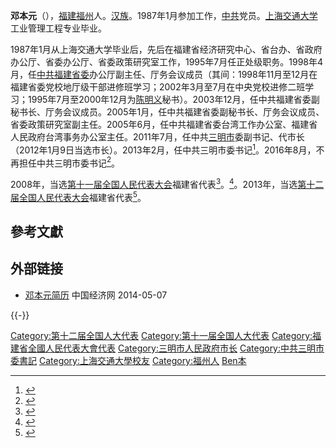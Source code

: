 '''邓本元'''（{{bd|1963年|6月|2018年|11月20日|catIdx=Deng}}），[[福建|福建]][[福州|福州]]人。[[汉族|汉族]]。1987年1月参加工作，[[中共|中共]]党员。[[上海交通大学|上海交通大学]]工业管理工程专业毕业。

1987年1月从上海交通大学毕业后，先后在福建省经济研究中心、省台办、省政府办公厅、省委办公厅、省委政策研究室工作，1995年7月任正处级职务。1998年4月，任[[中共福建省委|中共福建省委]]办公厅副主任、厅务会议成员（其间：1998年11月至12月在福建省委党校地厅级干部进修班学习；2002年3月至7月在中央党校进修二班学习；1995年7月至2000年12月为[[陈明义_(福建)|陈明义]]秘书）。2003年12月，任中共福建省委副秘书长、厅务会议成员。2005年1月，任中共福建省委副秘书长、厅务会议成员、省委政策研究室副主任。2005年6月，任中共福建省委台湾工作办公室、福建省人民政府台湾事务办公室主任。2011年7月，任中共[[三明市|三明市]]委副书记、代市长（2012年1月9日当选市长）。2013年2月，任中共三明市委书记<ref>{{cite news|title=邓本元接替黄琪玉任三明市委书记|url=http://www.fjsen.com/d/2013-02/07/content_10581548.htm|accessdate=2013-02-07|newspaper=东南网|archive-date=2019-08-20|archive-url=https://web.archive.org/web/20190820152330/http://www.fjsen.com/d/2013-02/07/content_10581548.htm|dead-url=no}}</ref>。2016年8月，不再担任中共三明市委书记<ref>{{cite web|publisher=澎湃新闻|title=杜源生任福建三明市委书记，邓本元不再担任|accessdate=2016-08-01|url=http://www.thepaper.cn/newsDetail_forward_1507277|archive-date=2019-08-13|archive-url=https://web.archive.org/web/20190813191303/http://www.thepaper.cn/newsDetail_forward_1507277|dead-url=no}}</ref>。

2008年，当选[[第十一届全国人民代表大会|第十一届全国人民代表大会]]福建省代表<ref>{{cite web|author=新华网|title=第十一届全国人大代表|url=http://news.xinhuanet.com/ziliao/2008-03/03/content_7708230.htm?node=36628|publisher=新华网|accessdate=2014-01-07|archive-date=2014-01-10|archive-url=https://web.archive.org/web/20140110211415/http://news.xinhuanet.com/ziliao/2008-03/03/content_7708230.htm?node=36628|dead-url=no}}</ref>。<ref>{{cite news|title=全国人大代表信息-邓本元|url= http://210.82.31.1:8084/delegate/viewDelegate.action?dbid=111062|accessdate=2013-04-05|newspaper=全国人大网|archive-url=https://web.archive.org/web/20140407055631/http://www.npc.gov.cn/delegate/viewDelegate.action?dbid=111062|archive-date=2014-04-07|dead-url=yes}}</ref>。2013年，当选[[第十二届全国人民代表大会|第十二届全国人民代表大会]]福建省代表<ref>{{cite news|title=全国人大代表信息-邓本元|url= http://210.82.31.1:8084/delegate/viewDelegate.action?dbid=121039|accessdate=2013-04-05|newspaper=全国人大网|archive-url=https://web.archive.org/web/20140407055336/http://www.npc.gov.cn/delegate/viewDelegate.action?dbid=121039|archive-date=2014-04-07|dead-url=yes}}</ref>。

==參考文獻==
{{reflist}}
==外部链接==
*[http://district.ce.cn/newarea/sddy/201302/19/t20130219_24124078_1.shtml 邓本元简历] {{Wayback|url=http://district.ce.cn/newarea/sddy/201302/19/t20130219_24124078_1.shtml |date=20190823073426 }} 中国经济网 2014-05-07

{{-}}
{{start box}}
{{s-ppo|cpc}}
{{s-before|[[黄琪玉|黄琪玉]]}}
{{s-title|[[中国共产党三明市委员会|中国共产党三明市委员会]]书记|2013年2月-2016年8月}}
{{s-after|[[杜源生|杜源生]]}}
{{s-gov|prc}}
{{s-before|[[刘道崎|刘道崎]]}}
{{s-title|[[三明市人民政府|三明市人民政府]]市长|2011年7月－2013年2月}}
{{s-after|[[杜源生|杜源生]]}}
{{end box}}

{{Authority control}}
{{DEFAULTSORT:Deng鄧}}
[[Category:第十二届全国人大代表|Category:第十二届全国人大代表]]
[[Category:第十一届全国人大代表|Category:第十一届全国人大代表]]
[[Category:福建省全國人民代表大會代表|Category:福建省全國人民代表大會代表]]
[[Category:三明市人民政府市长|Category:三明市人民政府市长]]
[[Category:中共三明市委書記|Category:中共三明市委書記]]
[[Category:上海交通大學校友|Category:上海交通大學校友]]
[[Category:福州人|Category:福州人]]
[[Category:鄧姓|Ben本]]